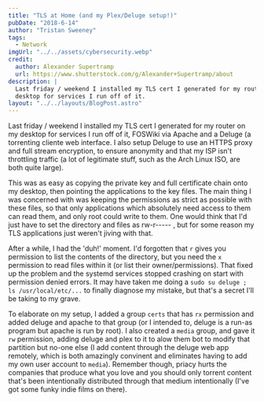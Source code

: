 ```yaml
---
title: "TLS at Home (and my Plex/Deluge setup!)"
pubDate: "2018-6-14"
author: "Tristan Sweeney"
tags:
  - Network
imgUrl: "../../assets/cybersecurity.webp"
credit:
  author: Alexander Supertramp
  url: https://www.shutterstock.com/g/Alexander+Supertramp/about
description: |
  Last friday / weekend I installed my TLS cert I generated for my router on my
  desktop for services I run off of it.
layout: "../../layouts/BlogPost.astro"
---
```


Last friday / weekend I installed my TLS cert I generated for my router on my desktop for services I run off of it, FOSWiki via Apache and a Deluge (a torrenting cliente web interface. I also setup Deluge to use an HTTPS proxy and full stream encryption, to ensure anonymity and that my ISP isn't throttling traffic (a lot of legitimate stuff, such as the Arch Linux ISO, are both quite large).

This was as easy as copying the private key and full certificate chain onto my desktop, then pointing the applications to the key files. The main thing I was concerned with was keeping the permissions as strict as possible with these files, so that only applications which absolutely need access to them can read them, and only root could write to them. One would think that I'd just have to set the directory and files as rw-r----- , but for some reason my TLS applications just weren't jiving with that.

After a while, I had the 'duh!' moment. I'd forgotten that `r` gives you permission to list the contents of the directory, but you need the `x` permission to read files within it (or list their owner/permissions). That fixed up the problem and the systemd services stopped crashing on start with permission denied errors. It may have taken me doing a `sudo su deluge ; ls /usr/local/etc/...` to finally diagnose my mistake, but that's a secret I'll be taking to my grave.

To elaborate on my setup, I added a group `certs` that has `rx` permission and added deluge and apache to that group (or I intended to, deluge is a run-as program but apache is run by root). I also created a `media` group, and gave it `rw` permission, adding deluge and plex to it to alow them bot to modify that partition but no-one else (I add content through the deluge web app remotely, which is both amazingly convinent and eliminates having to add my own user account to `media`). Remember though, priacy hurts the companies that produce what you love and you should only torrent content that's been intentionally distributed through that medium intentionally (I've got some funky indie films on there).
